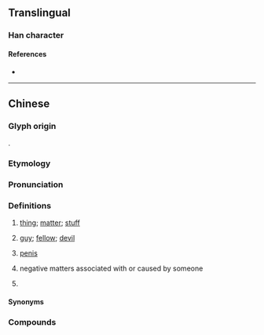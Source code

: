 {{character info}}
==Translingual==

===Han character===
{{Han char|rn=30|rad=口|as=11|sn=14|four=|canj=RWGN|ids=⿰口野}}

====References====
* {{Han ref|kx=0206.201|hdz=10676.040|uh=5622|ud=22050}}

----

==Chinese==
{{zh-forms|alt=野,惹}}

===Glyph origin===
{{Han etym|野}}
{{Han compound|口|野|ls=psc|c1=s|c2=p|no_och2=y}}.

===Etymology===
{{rfe|zh}}

===Pronunciation===
{{zh-pron
|m=yě
|c=je5
|c-t=yie1
|cat=c:n,c:cls
}}

===Definitions===
{{zh-hanzi}}

# {{lb|zh|Cantonese|dialectal Hakka|Zhongshan Min}} [[thing]]; [[matter]]; [[stuff]] {{zh-mw|樣}}
#: {{zh-x|好嘢！|Good '''stuff'''! Hooray!|C}}
#: {{zh-x|講 人哋 嘅 嘢|to talk about other people's '''stuff'''|C}}
#: {{zh-x|你 想 食 日本 嘢 定 食 泰國 嘢 啊{aa3}？|Do you want to eat Japanese '''food''' or Thai '''food'''?|C}}
# {{lb|zh|Cantonese|derogatory}} [[guy]]; [[fellow]]; [[devil]] {{zh-mw|個|條}}
# {{lb|zh|Cantonese|euphemistic|always with the classifier}} [[penis]] {{zh-mw|條}}
# {{lb|zh|Cantonese|always with the classifier}} negative matters associated with or caused by someone {{zh-mw|籠}}
# {{lb|zh|Cantonese}} {{zh-classifier|[[occurrences]] of [[events]]}}
#: {{zh-x|叫 咗 佢 唔好 再 捽{zeot1} 眼，但係 佢 係 都 要 捽 多 幾 嘢 㗎 喎{wo3}。|I told him to stop rubbing his eyes, but he still goes on rubbing it a few more '''times'''.|C}}

====Synonyms====
{{zh-dial|東西}}
{{zh-dial|陰莖}}

===Compounds===
{{zh-der|一嘢|一嚿嘢|一張嘢|一皮嘢|乜嘢|乜嘢嘢|乜嘢物嘢|乜嘢話|乜嘢都|你好嘢|你講嘢呀|來路嘢|做乜嘢|做嘢|偷嘢|冇乜嘢|冇嘢|冇嘢到|出嘢|叫嘢食|咩嘢|唔係嘢少|唔做嘢|嗌嘢食|嘢食|嘢飲|垃圾嘢|執嘢|執平嘢|大枝嘢|大粒嘢|大路嘢|好嘢|㜺嘢|扑嘢|扮嘢|揩嘢|搵嘢做|搶嘢|撈嘢|撻嘢|攋嘢|攪嘢|整嘢食|曳嘢|正嘢|污糟嘢|流嘢|淋瀋嘢|演嘢|濕星嘢|瀨嘢|玩嘢|用屎窟諗嘢|神嘢|笠嘢|筍嘢|肺講嘢|舉嘢|衰鬼嘢|諗嘢|講嘢|講嘢唔算數|識嘢|買嘢|賴嘢|辣嘢|重嘢|領嘢|食嘢|飲嘢|鼠嘢|𥄫嘢}}